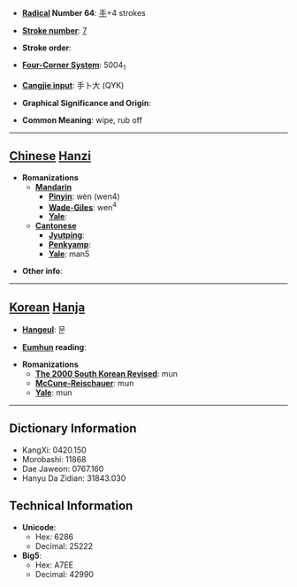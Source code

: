 * '''[[Wiktionary:Chinese radical index| Radical]] Number 64''': [[Wiktionary:Chinese radical index 手|手]]+4 strokes

* '''[[Wiktionary:Chinese total strokes index|Stroke number]]''': [[Wiktionary:Chinese total strokes index 7|7]]

* '''Stroke order''': 

* '''[[Wiktionary:Chinese four corner index|Four-Corner System]]''': 5004<sub>1</sub>

* '''[[Wiktionary:Chinese Cangjie index|Cangjie input]]''': 手卜大 (QYK)

* '''Graphical Significance and Origin''': 

* '''Common Meaning''': wipe, rub off

----

== [[Chinese]] [[Hanzi]] ==

* '''Romanizations'''
** '''[[Mandarin]]'''
*** '''[[Pinyin]]''': wèn (wen4)
*** '''[[Wade-Giles]]''': wen<sup>4</sup>
*** '''[[Yale]]''': 
** '''[[Cantonese]]'''
*** '''[[Jyutping]]''':
*** '''[[Penkyamp]]''': 
*** '''[[Yale]]''': man5

* '''Other info''': 

----

== [[Korean]] [[Hanja]] ==

* '''[[Hangeul]]''': 문

* '''[[Eumhun]] reading''': 

* '''Romanizations'''
** '''[[The 2000 South Korean Revised Romanization|The 2000 South Korean Revised]]''': mun
** '''[[McCune-Reischauer]]''': mun
** '''[[Yale]]''': mun

----

== Dictionary Information ==

* KangXi: 0420.150
* Morobashi: 11868
* Dae Jaweon: 0767.160
* Hanyu Da Zidian: 31843.030

== Technical Information ==

* '''Unicode''':
** Hex: 6286
** Decimal: 25222
* '''Big5''':
** Hex: A7EE
** Decimal: 42990